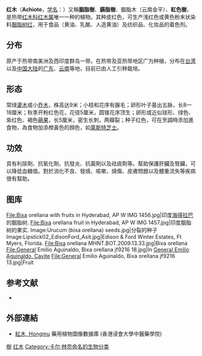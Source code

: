 {{otheruses|subject=[[红木科|红木科]][[红木属|红木属]]的植物|other=一种用于家具制作的木料|红木}}
{{ctm}}
{{Speciesbox
| name = 红木
| status = lc
| status_system = iucn3.1
| image = Bixa.jpg
| image_caption = 胭脂樹的花
| genus = Bixa
| species = orellana
| authority = Linn.
}}

'''红木'''（'''Achiote'''，[[学名|学名]]：{{lang|la|''Bixa orellana''}}）又稱'''胭脂樹'''、'''臙脂樹'''、胭脂木（云南金平）、'''紅色樹'''，是热带[[红木科|红木科]][[红木属|红木属]]唯一一种的植物。其种皮红色，可生产浅红色或黄色粉末状染料[[胭脂树红|胭脂树红]]，用于食品（黄油、乳酪、人造黄油）及纺织品、化妆品的着色剂。

== 分布 ==
原产于热带南美洲及西印度群岛一带。在热带及亚热带地区广为种植，分布在[[台湾|台湾]]以及[[中国大陆|中国大陆]]的[[广东|广东]]、[[云南|云南]]等地，目前已由人工引种栽培。

== 形态 ==
常绿[[灌木|灌木]]或小[[乔木|乔木]]，株高达9米；小枝和花序有腺毛；卵形叶子基出五脉，长8—18厘米；秋季开粉红色花，花径5厘米，圆锥花序顶生；卵形或近似球形、绿色、紫红色、褐色[[蒴果|蒴果]]，长5厘米，密生长刺，两瓣裂；种子红色，可在烹調時添加進食物，為食物加添橙黃色的顏色，如[[莱斯特芝士|莱斯特芝士]]。

==功效==
具有利尿劑、抗氧化劑、抗發炎、抗菌劑以及祛痰劑等。幫助保護肝臟及腎臟，可以降低血糖值。對於消化不良、發燒、咳嗽、燒傷、皮膚問題以及體重流失等疾病很有幫助。

== 图库 ==
<gallery>
File:Bixa orellana with fruits in Hyderabad, AP W IMG 1456.jpg|印度[[海得拉巴_(印度)|海得拉巴]]的胭脂树. 
File:Bixa orellana fruit in Hyderabad, AP W IMG 1457.jpg|印度胭脂树的果实. 
Image:Urucum (bixa orellana) seeds.jpg|分裂的种子
Image:Lipstick02_EdisonFord_Asit.jpg|Edison & Ford Winter Estates, Ft Myers, Florida.
File:Bixa orellana MHNT.BOT.2009.13.33.jpg|Bixa orellana
File:General Emilio Aguinaldo, Bixa orellana jf9216 18.jpg|In [https://commons.wikimedia.org/wiki/Category:General_Emilio_Aguinaldo,_Cavite General Emilio Aguinaldo, Cavite]
File:General Emilio Aguinaldo, Bixa orellana jf9216 13.jpg|Fruit
</gallery>

== 参考文献 ==
{{refbegin}}
* {{cite web| url =http://www.bioinfo.cn/db05/KmzwSpecies.php?action=view&id=1910| title =红木| work =《中国高等植物数据库全库》| publisher =中国科学院微生物研究所| author =昆明植物研究所| accessdate =2009-02-24| deadurl =yes| archiveurl =https://web.archive.org/web/20160305085159/http://www.bioinfo.cn/db05/KmzwSpecies.php?action=view&id=1910| archivedate =2016-03-05}}
{{refend}}

==外部連結==
*[http://libproject.hkbu.edu.hk/was40/detail?lang=ch&channelid=1288&searchword=herb_id=D01232 紅木, Hongmu] 藥用植物圖像數據庫 (香港浸會大學中醫藥學院) {{zh-hant}}{{en}}
{{Taxonbar|from=Q147701}}

[[Category:藥用植物|樹]]
[[Category:红木属|红木]]
[[Category:卡尔·林奈命名的生物分类|Category:卡尔·林奈命名的生物分类]]
